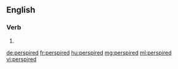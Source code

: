 ==English==

===Verb===
{{head|en}}

# {{en-past of|perspire}}

[[de:perspired]]
[[fr:perspired]]
[[hu:perspired]]
[[mg:perspired]]
[[ml:perspired]]
[[vi:perspired]]